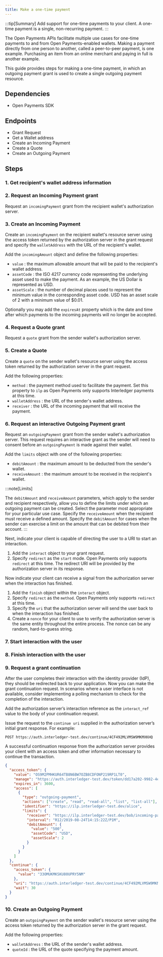 ```yaml
---
title: Make a one-time payment
---
```



:::tip[Summary]
Add support for one-time payments to your client. A one-time payment is a single, non-recurring payment.
:::

The Open Payments APIs facilitate multiple use cases for one-time payments to and from Open Payments-enabled wallets. Making a payment directly from one person to another, called a peer-to-peer payment, is one example. Purchasing an item from an online merchant and paying in full is another example.

This guide provides steps for making a one-time payment, in which an outgoing payment grant is used to create a single outgoing payment resource.

## Dependencies

- <LinkOut href='https://github.com/interledger/open-payments/tree/main/packages/open-payments'>
    Open Payments SDK
  </LinkOut>

<HttpSig />

## Endpoints

- <LinkOut href='https://openpayments.dev/apis/auth-server/operations/post-request/'>
    Grant Request
  </LinkOut>
- <LinkOut href='https://openpayments.dev/apis/wallet-address-server/operations/get-wallet-address/'>
    Get a Wallet address
  </LinkOut>
- <LinkOut href='https://openpayments.dev/apis/resource-server/operations/create-incoming-payment/'>
    Create an Incoming Payment
  </LinkOut>
- <LinkOut href='https://openpayments.dev/apis/resource-server/operations/create-quote/'>
    Create a Quote
  </LinkOut>
- <LinkOut href='https://openpayments.dev/apis/resource-server/operations/create-outgoing-payment/'>
    Create an Outgoing Payment
  </LinkOut>

<Tabs>
<TabItem label='TypeScript'>
<Ts />

## Steps

### 1. Get recipient's wallet address information

<ChunkedSnippet
  source='https://raw.githubusercontent.com/interledger/open-payments-snippets/main/grant/grant-outgoing-payment.ts'
  chunk='3'
/>

### 2. Request an Incoming Payment grant

Request an `incomingPayment` grant from the recipient wallet's authorization server.

<ChunkedSnippet
  source='https://raw.githubusercontent.com/interledger/open-payments-snippets/main/grant/grant-incoming-payment.ts'
  chunk='4'
/>

### 3. Create an Incoming Payment

Create an `incomingPayment` on the recipient wallet's resource server using the access token returned by the authorization server in the grant request and specify the `walletAddress` with the URL of the recipient's wallet.

Add the `incomingAmount` object and define the following properties:

- `value` : the maximum allowable amount that will be paid to the recipient's wallet address.
- `assetCode` : the ISO 4217 currency code representing the underlying asset used to make the payment. As an example, the US Dollar is represented as USD.
- `assetScale` : the number of decimal places used to represent the minimum value in the corresponding asset code. USD has an asset scale of 2 with a minimum value of $0.01. 

Optionally you may add the `expiresAt` property which is the date and time after which payments to the incoming payments will no longer be accepted.

<ChunkedSnippet
  source='https://raw.githubusercontent.com/interledger/open-payments-snippets/main/incoming-payment/incoming-payment-create.ts'
  chunk='3'
/>

### 4. Request a Quote grant

Request a `quote` grant from the sender wallet's authorization server.

<ChunkedSnippet
  source='https://raw.githubusercontent.com/interledger/open-payments-snippets/main/grant/grant-quote.ts'
  chunk='4'
/>

### 5. Create a Quote

Create a `quote` on the sender wallet's resource server using the access token returned by the authorization server in the grant request.

Add the following properties:

- `method` : the payment method used to facilitate the payment. Set this property to `ilp` as Open Payments only supports <LinkOut href='https://interledger.org'>Interledger</LinkOut> payments at this time.
- `walletAddress` : the URL of the sender's wallet address.
- `receiver` : the URL of the incoming payment that will receive the payment.

<ChunkedSnippet
  source='https://raw.githubusercontent.com/interledger/open-payments-snippets/main/quote/quote-create.ts'
  chunk='3'
/>

### 6. Request an interactive Outgoing Payment grant

Request an `outgoingPayment` grant from the sender wallet's authorization server. This request requires an interactive grant as the sender will need to consent before an `outgoingPayment` is made against their wallet.

Add the `limits` object with one of the following properties:

- `debitAmount` : the maximum amount to be deducted from the sender's wallet.
- `receiveAmount` : the maximum amount to be received in the recipient's wallet.

:::note[Limits]

The `debitAmount` and `receiveAmount` parameters, which apply to the sender and recipient respectively, allow you to define the limits under which an outgoing payment can be created. Select the parameter most appropriate for your particular use case. Specify the `receiveAmount` when the recipient must receive a defined amount. Specify the `debitAmount` for cases when the sender can exercise a limit on the amount that can be debited from their account.
:::

Next, indicate your client is capable of directing the user to a URI to start an interaction.

1. Add the `interact` object to your grant request.
2. Specify `redirect` as the `start` mode. Open Payments only supports `redirect` at this time. The redirect URI will be provided by the authorization server in its response.

Now indicate your client can receive a signal from the authorization server when the interaction has finished.

1. Add the `finish` object within the `interact` object.
2. Specify `redirect` as the `method`. Open Payments only supports `redirect` at this time.
3. Specify the `uri` that the authorization server will send the user back to when the interaction has finished.
4. Create a `nonce` for your client to use to verify the authorization server is the same entity throughout the entire process. The nonce can be any random, hard-to-guess string.

<ChunkedSnippet
  source='https://raw.githubusercontent.com/interledger/open-payments-snippets/main/grant/grant-outgoing-payment.ts'
  chunk='4'
/>

<ChunkedSnippet
  source='https://raw.githubusercontent.com/interledger/open-payments-snippets/main/grant/grant-outgoing-payment.ts'
  chunk='5'
/>

### 7. Start interaction with the user

<StartInteraction />

### 8. Finish interaction with the user

<FinishInteraction />

### 9. Request a grant continuation

After the user completes their interaction with the identity provider (IdP), they should be redirected back to your application. Now you can make the grant continuation request. In scenarios where a user interface is not available, consider implementing a polling mechanism to check for the completion of the interaction.

Add the authorization server’s interaction reference as the `interact_ref` value to the body of your continuation request.

<ChunkedSnippet
  source='https://raw.githubusercontent.com/interledger/open-payments-snippets/main/grant/grant-continuation.ts'
  chunk='3'
/>

Issue the request to the `continue uri` supplied in the authorization server’s initial grant response. For example:

`POST https://auth.interledger-test.dev/continue/4CF492MLVMSW9MKMXKHQ`

A successful continuation response from the authorization server provides your client with an access token and other information necessary to continue the transaction.

```json title="Example response" wrap
{
  "access_token": {
    "value": "OS9M2PMHKUR64TB8N6BW7OZB8CDFONP219RP1LT0",
    "manage": "https://auth.interledger-test.dev/token/dd17a202-9982-4ed9-ae31-564947fb6379",
    "expires_in": 3600,
    "access": [
      {
        "type": "outgoing-payment",
        "actions": ["create", "read", "read-all", "list", "list-all"],
        "identifier": "https://ilp.interledger-test.dev/alice",
        "limits": {
          "receiver": "https://ilp.interledger-test.dev/bob/incoming-payments/48884225-b393-4872-90de-1b737e2491c2",
          "interval": "R12/2019-08-24T14:15:22Z/P1M",
          "debitAmount": {
            "value": "500",
            "assetCode": "USD",
            "assetScale": 2
          }
        }
      }
    ]
  },
  "continue": {
    "access_token": {
      "value": "33OMUKMKSKU80UPRY5NM"
    },
    "uri": "https://auth.interledger-test.dev/continue/4CF492MLVMSW9MKMXKHQ",
    "wait": 30
  }
}
```

### 10. Create an Outgoing Payment

Create an `outgoingPayment` on the sender wallet's resource server using the access token returned by the authorization server in the grant request.

Add the following properties:

- `walletAddress` : the URL of the sender's wallet address.
- `quoteId` : the URL of the quote specifying the payment amount.

<ChunkedSnippet
  source='https://raw.githubusercontent.com/interledger/open-payments-snippets/main/outgoing-payment/outgoing-payment-create.ts'
  chunk='3'
/>

</TabItem>
</Tabs>
